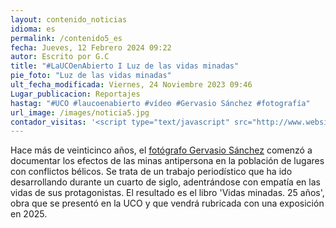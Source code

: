```yaml
---
layout: contenido_noticias
idioma: es
permalink: /contenido5_es
fecha: Jueves, 12 Febrero 2024 09:22
autor: Escrito por G.C
title: "#LaUCOenAbierto I Luz de las vidas minadas"
pie_foto: "Luz de las vidas minadas"
ult_fecha_modificada: Viernes, 24 Noviembre 2023 09:46
Lugar_publicacion: Reportajes
hastag: "#UCO #laucoenabierto #vídeo #Gervasio Sánchez #fotografía"
url_image: /images/noticia5.jpg
contador_visitas: '<script type="text/javascript" src="http://www.websitegoodies.com/counter.php?id=75442&color=%231253bd"></script>'
---
```


Hace más de veinticinco años, el [fotógrafo Gervasio Sánchez](#) comenzó a documentar los efectos de las minas antipersona en la población de lugares con conflictos bélicos. Se trata de un trabajo periodístico que ha ido desarrollando durante un cuarto de siglo, adentrándose con empatía en las vidas de sus protagonistas. El resultado es el libro 'Vidas minadas. 25 años', obra que se presentó en la UCO y que vendrá rubricada con una exposición en 2025. 
    